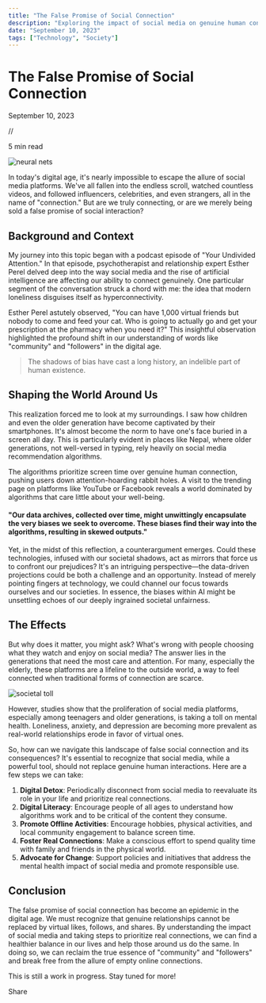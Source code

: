 ```yaml
---
title: "The False Promise of Social Connection"
description: "Exploring the impact of social media on genuine human connections and the consequences of false social interaction in the digital age."
date: "September 10, 2023"
tags: ["Technology", "Society"]
---
```



# The False Promise of Social Connection

<div class="flex items-center pt-5 sm:pt-8">
    <p class="pr-2 font-body font-light text-primary dark:text-white">
        September 10, 2023
    </p>
    <span class="vdark:text-white font-body text-grey">//</span>
    <p class="pl-2 font-body font-light text-primary dark:text-white">
        5 min read
    </p>
</div>

<Image
    src="/assets/img/false/stable-diffusion-xl_clipdrop-cleanup-_2_.webp"
    alt="neural nets"
    width={1200}
    height={800}
/>

In today's digital age, it's nearly impossible to escape the allure of social media platforms. We've all fallen into the endless scroll, watched countless videos, and followed influencers, celebrities, and even strangers, all in the name of "connection." But are we truly connecting, or are we merely being sold a false promise of social interaction?

## Background and Context

My journey into this topic began with a podcast episode of "Your Undivided Attention." In that episode, psychotherapist and relationship expert Esther Perel delved deep into the way social media and the rise of artificial intelligence are affecting our ability to connect genuinely. One particular segment of the conversation struck a chord with me: the idea that modern loneliness disguises itself as hyperconnectivity.

Esther Perel astutely observed, "You can have 1,000 virtual friends but nobody to come and feed your cat. Who is going to actually go and get your prescription at the pharmacy when you need it?" This insightful observation highlighted the profound shift in our understanding of words like "community" and "followers" in the digital age.

> The shadows of bias have cast a long history, an indelible part of human existence.

## Shaping the World Around Us

This realization forced me to look at my surroundings. I saw how children and even the older generation have become captivated by their smartphones. It's almost become the norm to have one's face buried in a screen all day. This is particularly evident in places like Nepal, where older generations, not well-versed in typing, rely heavily on social media recommendation algorithms.

The algorithms prioritize screen time over genuine human connection, pushing users down attention-hoarding rabbit holes. A visit to the trending page on platforms like YouTube or Facebook reveals a world dominated by algorithms that care little about your well-being.

<div class="twitter-card">
    <h4 class="twitter-card-title"> "Our data archives, collected over time, might unwittingly encapsulate the very biases we seek to overcome. These biases find their way into the algorithms, resulting in skewed outputs."</h4>
</div>

Yet, in the midst of this reflection, a counterargument emerges. Could these technologies, infused with our societal shadows, act as mirrors that force us to confront our prejudices? It's an intriguing perspective—the data-driven projections could be both a challenge and an opportunity. Instead of merely pointing fingers at technology, we could channel our focus towards ourselves and our societies. In essence, the biases within AI might be unsettling echoes of our deeply ingrained societal unfairness.

## The Effects

But why does it matter, you might ask? What's wrong with people choosing what they watch and enjoy on social media? The answer lies in the generations that need the most care and attention. For many, especially the elderly, these platforms are a lifeline to the outside world, a way to feel connected when traditional forms of connection are scarce.

<Image
    src="/assets/img/false/stable-diffusion-xl_clipdrop-cleanup.webp"
    alt="societal toll"
    width={1200}
    height={800}
/>

However, studies show that the proliferation of social media platforms, especially among teenagers and older generations, is taking a toll on mental health. Loneliness, anxiety, and depression are becoming more prevalent as real-world relationships erode in favor of virtual ones.

So, how can we navigate this landscape of false social connection and its consequences? It's essential to recognize that social media, while a powerful tool, should not replace genuine human interactions. Here are a few steps we can take:

1. **Digital Detox**: Periodically disconnect from social media to reevaluate its role in your life and prioritize real connections.
2. **Digital Literacy**: Encourage people of all ages to understand how algorithms work and to be critical of the content they consume.
3. **Promote Offline Activities**: Encourage hobbies, physical activities, and local community engagement to balance screen time.
4. **Foster Real Connections**: Make a conscious effort to spend quality time with family and friends in the physical world.
5. **Advocate for Change**: Support policies and initiatives that address the mental health impact of social media and promote responsible use.

## Conclusion

The false promise of social connection has become an epidemic in the digital age. We must recognize that genuine relationships cannot be replaced by virtual likes, follows, and shares. By understanding the impact of social media and taking steps to prioritize real connections, we can find a healthier balance in our lives and help those around us do the same. In doing so, we can reclaim the true essence of "community" and "followers" and break free from the allure of empty online connections.

This is still a work in progress. Stay tuned for more!

<div class="flex items-center py-10">
    <span class="pr-5 font-body font-medium text-primary dark:text-white">Share</span>
    <a href="#">
        <i class="bx bxl-facebook text-2xl text-primary transition-colors hover:text-secondary dark:text-white dark:hover:text-secondary"></i>
    </a>
    <a href="#">
        <i class="bx bxl-twitter pl-2 text-2xl text-primary transition-colors hover:text-secondary dark:text-white dark:hover:text-secondary"></i>
    </a>
    <a href="#">
        <i class="bx bxl-linkedin pl-2 text-2xl text-primary transition-colors hover:text-secondary dark:text-white dark:hover:text-secondary"></i>
    </a>
    <a href="#">
        <i class="bx bxl-reddit pl-2 text-2xl text-primary transition-colors hover:text-secondary dark:text-white dark:hover:text-secondary"></i>
    </a>
</div>
